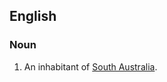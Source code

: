 ==English==
===Noun===
{{en-noun|sg=[[crow]] [[eater]]}}
# {{context|AU|jocular}} An inhabitant of [[South Australia]].